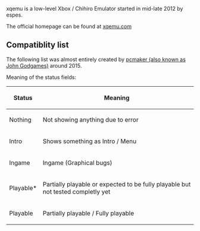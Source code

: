 xqemu is a low-level Xbox / Chihiro Emulator started in mid-late 2012 by espes.

The official homepage can be found at [http://xqemu.com xqemu.com]

== Compatiblity list ==

The following list was almost entirely created by [https://www.youtube.com/user/pcmaker2 pcmaker (also known as John Godgames)] around 2015.


Meaning of the status fields:

{| class="wikitable"
!Status
!Meaning
|-
|Nothing
|Not showing anything due to error
|-
|Intro
|Shows something as Intro / Menu
|-
|Ingame
|Ingame (Graphical bugs)
|-
|Playable*
|Partially playable or expected to be fully playable but not tested completly yet
|-
|Playable
|Partially playable / Fully playable
|}


{{:XQEMU/Compatibility List}}